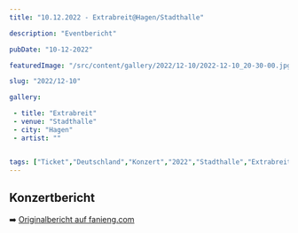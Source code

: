 ```yaml
---
title: "10.12.2022 - Extrabreit@Hagen/Stadthalle"

description: "Eventbericht"

pubDate: "10-12-2022"

featuredImage: "/src/content/gallery/2022/12-10/2022-12-10_20-30-00.jpg"

slug: "2022/12-10"

gallery:

 - title: "Extrabreit"
 - venue: "Stadthalle"
 - city: "Hagen"
 - artist: ""


tags: ["Ticket","Deutschland","Konzert","2022","Stadthalle","Extrabreit","Hagen"]
---
```

## Konzertbericht
➡️ [Originalbericht auf fanieng.com](https://fanieng.com/2022/12-10/10-12-2022-extrabreit-hagen-stadthalle)
